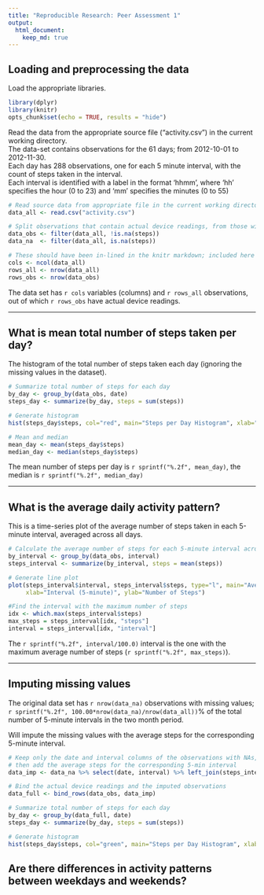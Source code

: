 ```yaml
---
title: "Reproducible Research: Peer Assessment 1"
output: 
  html_document:
    keep_md: true
---
```


## Loading and preprocessing the data

Load the appropriate libraries.

```r
library(dplyr)
library(knitr)
opts_chunk$set(echo = TRUE, results = "hide")
```

Read the data from the appropriate source file ("activity.csv") in the current working directory.  
The data-set contains observations for the 61 days; from 2012-10-01 to 2012-11-30.  
Each day has 288 observations, one for each 5 minute interval, with the count of steps taken in the interval.   
Each interval is identified with a label in the format 'hhmm', where 'hh' specifies the hour (0 to 23) and 'mm' specifies the minutes (0 to 55)

```r
# Read source data from appropriate file in the current working directory
data_all <- read.csv("activity.csv")

# Split observations that contain actual device readings, from those without data
data_obs <- filter(data_all, !is.na(steps))
data_na  <- filter(data_all, is.na(steps))

# These should have been in-lined in the knitr markdown; included here for clarity.
cols <- ncol(data_all)
rows_all <- nrow(data_all)
rows_obs <- nrow(data_obs)
```

The data set has `r cols` variables (columns) and `r rows_all` observations, out of which `r rows_obs` have actual device readings.

*****

## What is mean total number of steps taken per day?

The histogram of the total number of steps taken each day (ignoring the missing values in the dataset).

```r
# Summarize total number of steps for each day
by_day <- group_by(data_obs, date)
steps_day <- summarize(by_day, steps = sum(steps))

# Generate histogram
hist(steps_day$steps, col="red", main="Steps per Day Histogram", xlab="Total number of steps per day")

# Mean and median
mean_day <- mean(steps_day$steps)
median_day <- median(steps_day$steps)
```

The mean number of steps per day is `r sprintf("%.2f", mean_day)`, the median is `r sprintf("%.2f", median_day)`

*****

## What is the average daily activity pattern?

This is a time-series plot of the average number of steps taken in each 5-minute interval, averaged across all days.

```r
# Calculate the average number of steps for each 5-minute interval across all days
by_interval <- group_by(data_obs, interval)
steps_interval <- summarize(by_interval, steps = mean(steps))

# Generate line plot
plot(steps_interval$interval, steps_interval$steps, type="l", main="Average Steps per 5-min Interval",
     xlab="Interval (5-minute)", ylab="Number of Steps")

#Find the interval with the maximum number of steps
idx <- which.max(steps_interval$steps)
max_steps = steps_interval[idx, "steps"]
interval = steps_interval[idx, "interval"]
```

The `r sprintf("%.2f", interval/100.0)` interval is the one with the maximum average number of steps (`r sprintf("%.2f", max_steps)`).

*****

## Imputing missing values


The original data set has `r nrow(data_na)` observations with missing values; `r sprintf("%.2f", 100.00*nrow(data_na)/nrow(data_all))`% of the total number of 5-minute intervals in the two month period.  

Will impute the missing values with the average steps for the corresponding 5-minute interval.

```r
# Keep only the date and interval columns of the observations with NAs,
# then add the average steps for the corresponding 5-min interval 
data_imp <- data_na %>% select(date, interval) %>% left_join(steps_interval, by = "interval")

# Bind the actual device readings and the imputed observations
data_full <- bind_rows(data_obs, data_imp)

# Summarize total number of steps for each day
by_day <- group_by(data_full, date)
steps_day <- summarize(by_day, steps = sum(steps))

# Generate histogram
hist(steps_day$steps, col="green", main="Steps per Day Histogram", xlab="Total number of steps per day")

```



## Are there differences in activity patterns between weekdays and weekends?
